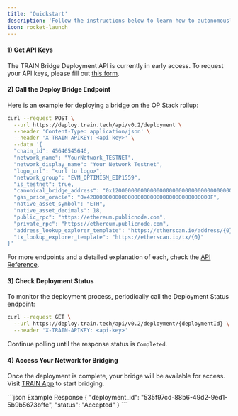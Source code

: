 ```yaml
---
title: 'Quickstart'
description: 'Follow the instructions below to learn how to autonomously deploy a trustless bridge on any rollup/chain'
icon: rocket-launch
---
```


#### 1) Get API Keys
The TRAIN Bridge Deployment API is currently in early access. To request your API keys, please fill out [this form](https://ix9g7fdi92w.typeform.com/to/EFRPexAw).

#### 2) Call the Deploy Bridge Endpoint
Here is an example for deploying a bridge on the OP Stack rollup:

```bash
curl --request POST \
  --url https://deploy.train.tech/api/v0.2/deployment \
  --header 'Content-Type: application/json' \
  --header 'X-TRAIN-APIKEY: <api-key>' \
  --data '{
  "chain_id": 45646545646,
  "network_name": "YourNetwork_TESTNET",
  "network_display_name": "Your Network Testnet",
  "logo_url": "<url to logo>",
  "network_group": "EVM_OPTIMISM_EIP1559",
  "is_testnet": true,
  "canonical_bridge_address": "0x1200000000000000000000000000000000000000",
  "gas_price_oracle": "0x420000000000000000000000000000000000000F",
  "native_asset_symbol": "ETH",
  "native_asset_decimals": 18,
  "public_rpc": "https://ethereum.publicnode.com",
  "private_rpc": "https://ethereum.publicnode.com",
  "address_lookup_explorer_template": "https://etherscan.io/address/{0}",
  "tx_lookup_explorer_template": "https://etherscan.io/tx/{0}"
}'
```

For more endpoints and a detailed explanation of each, check the [API Reference](/api-reference).

#### 3) Check Deployment Status
To monitor the deployment process, periodically call the Deployment Status endpoint:

```bash
curl --request GET \
  --url https://deploy.train.tech/api/v0.2/deployment/{deploymentId} \
  --header 'X-TRAIN-APIKEY: <api-key>'
```

Continue polling until the response status is `Completed`.

#### 4) Access Your Network for Bridging
Once the deployment is complete, your bridge will be available for access. Visit [TRAIN App](https://app.train.tech) to start bridging.


<RequestExample>
<OpRequest />
</RequestExample>

<ResponseExample>
```json Example Response
{
    "deployment_id": "535f97cd-88b6-49d2-9ed1-5b9b5673bffe",
    "status": "Accepted"
}
```
</ResponseExample>